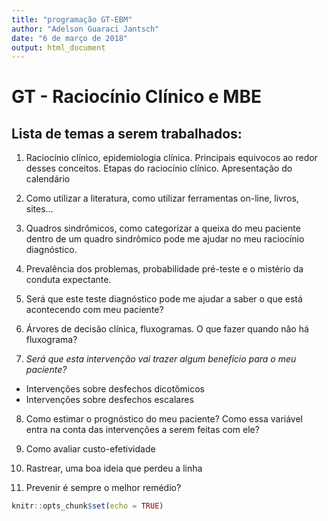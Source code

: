 ```yaml
---
title: "programação GT-EBM"
author: "Adelson Guaraci Jantsch"
date: "6 de março de 2018"
output: html_document
---
```




# GT - Raciocínio Clínico e MBE  


## Lista de temas a serem trabalhados:  



(@)  Raciocínio clínico, epidemiologia clínica. Principais equivocos ao redor desses conceitos. Etapas do raciocínio clínico. Apresentação do calendário

(@)  Como utilizar a literatura, como utilizar ferramentas on-line, livros, sites...

(@)  Quadros sindrômicos, como categorizar a queixa do meu paciente dentro de um quadro sindrômico pode me ajudar no meu raciocínio diagnóstico.

(@)  Prevalência dos problemas, probabilidade pré-teste e o mistério da conduta expectante.

(@)  Será que este teste diagnóstico pode me ajudar a saber o que está acontecendo com meu paciente?

(@)  Árvores de decisão clínica, fluxogramas. O que fazer quando não há fluxograma?

(@)  *Será que esta intervenção vai trazer algum benefício para o meu paciente?* 

+ Intervenções sobre desfechos dicotômicos
+ Intervenções sobre desfechos escalares

(@)  Como estimar o prognóstico do meu paciente? Como essa variável entra na conta das intervenções a serem feitas com ele?

(@)  Como avaliar custo-efetividade

(@) Rastrear, uma boa ideia que perdeu a linha

(@) Prevenir é sempre o melhor remédio?



```r
knitr::opts_chunk$set(echo = TRUE)
```

